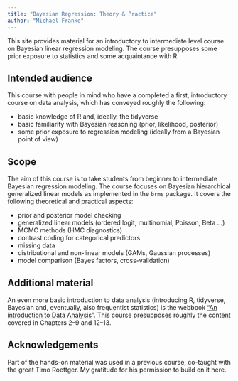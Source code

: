 ```yaml
---
title: "Bayesian Regression: Theory & Practice"
author: "Michael Franke"
---
```


This site provides material for an introductory to intermediate level course on Bayesian linear regression modeling.
The course presupposes some prior exposure to statistics and some acquaintance with R.

## Intended audience

This course with people in mind who have a completed a first, introductory course on data analysis, which has conveyed roughly the following: 

- basic knowledge of R and, ideally, the tidyverse
- basic familiarity with Bayesian reasoning (prior, likelihood, posterior)
- some prior exposure to regression modeling (ideally from a Bayesian point of view)

## Scope

The aim of this course is to take students from beginner to intermediate Bayesian regression modeling. 
The course focuses on Bayesian hierarchical generalized linear models as implemented in the `brms` package.
It covers the following theoretical and practical aspects:

- prior and posterior model checking
- generalized linear models (ordered logit, multinomial, Poisson, Beta ...)
- MCMC methods (HMC diagnostics)
- contrast coding for categorical predictors
- missing data
- distributional and non-linear models (GAMs, Gaussian processes)
- model comparison (Bayes factors, cross-validation)

## Additional material

An even more basic introduction to data analysis (introducing R, tidyverse, Bayesian and, eventually, also frequentist statistics) is the webbook ["An introduction to Data Analysis"](https://michael-franke.github.io/intro-data-analysis/index.html).
This course presupposes roughly the content covered in Chapters 2--9 and 12--13. 


## Acknowledgements

Part of the hands-on material was used in a previous course, co-taught with the great Timo Roettger.
My gratitude for his permission to build on it here.
